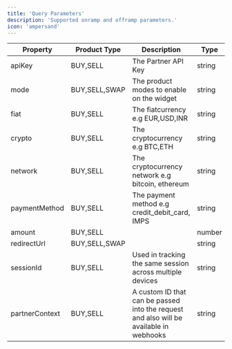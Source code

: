 ```yaml
---
title: 'Query Parameters'
description: 'Supported onramp and offramp parameters.'
icon: 'ampersand'
---
```




| Property       | Product Type  | Description                                                                             | Type   | Required   |
|----------------|---------------|-----------------------------------------------------------------------------------------|--------|-----------|
| apiKey         | BUY,SELL      | The Partner API Key                                                                     | string | Yes       |
| mode           | BUY,SELL,SWAP | The product modes to enable on the widget                                               | string | Yes       |
| fiat           | BUY,SELL      | The fiatcurrency e.g EUR,USD,INR                                                        | string | Yes       |
| crypto         | BUY,SELL      | The cryptocurrency e.g BTC,ETH                                                          | string | Yes       |
| network        | BUY,SELL      | The cryptocurrency network e.g bitcoin, ethereum                                        | string | Yes       |
| paymentMethod  | BUY,SELL      | The payment method e.g credit_debit_card, IMPS                                          | string | Yes       |
| amount         | BUY,SELL      |                                                                                         | number | Yes       |
| redirectUrl    | BUY,SELL,SWAP |                                                                                         | string | No        |
| sessionId      | BUY,SELL      | Used in tracking the same session across multiple devices                               | string | Yes       |
| partnerContext | BUY,SELL      | A custom ID that can be passed into the request and also will be available in webhooks  | string | No        |